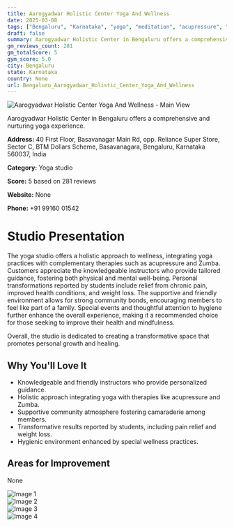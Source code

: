 ```yaml
---
title: Aarogyadwar Holistic Center Yoga And Wellness
date: 2025-03-08
tags: ["Bengaluru", "Karnataka", "yoga", "meditation", "acupressure", "community", "holistic", "Bengaluru"]  
draft: false
summary: Aarogyadwar Holistic Center in Bengaluru offers a comprehensive and nurturing yoga experience.
gm_reviews_count: 281
gm_totalScore: 5
gym_score: 5.0
city: Bengaluru
state: Karnataka
country: None
url: Bengaluru_Aarogyadwar_Holistic_Center_Yoga_And_Wellness
---
```


<div className="aspect-[16/9] relative my-8">
  <img 
    src="https://lh5.googleusercontent.com/p/AF1QipNIAcXdxEJ_8nx8kjILSIyffNCxBLjGaoZeEanm=w1920-h1080-k-no"
    alt="Aarogyadwar Holistic Center Yoga And Wellness - Main View"
    className="object-cover absolute inset-0 w-full h-full rounded-lg"
  />
</div>

Aarogyadwar Holistic Center in Bengaluru offers a comprehensive and nurturing yoga experience.

**Address:** 40 First Floor, Basavanagar Main Rd, opp. Reliance Super Store, Sector C, BTM Dollars Scheme, Basavanagara, Bengaluru, Karnataka 560037, India

**Category:** Yoga studio

**Score:** 5 based on 281 reviews

**Website:** None

**Phone:** +91 99160 01542

# Studio Presentation

The yoga studio offers a holistic approach to wellness, integrating yoga practices with complementary therapies such as acupressure and Zumba. Customers appreciate the knowledgeable instructors who provide tailored guidance, fostering both physical and mental well-being. Personal transformations reported by students include relief from chronic pain, improved health conditions, and weight loss. The supportive and friendly environment allows for strong community bonds, encouraging members to feel like part of a family. Special events and thoughtful attention to hygiene further enhance the overall experience, making it a recommended choice for those seeking to improve their health and mindfulness.

Overall, the studio is dedicated to creating a transformative space that promotes personal growth and healing.

## Why You'll Love It

- Knowledgeable and friendly instructors who provide personalized guidance.
- Holistic approach integrating yoga with therapies like acupressure and Zumba.
- Supportive community atmosphere fostering camaraderie among members.
- Transformative results reported by students, including pain relief and weight loss.
- Hygienic environment enhanced by special wellness practices.

## Areas for Improvement

None

<div className="grid grid-cols-1 xl:grid-cols-2 gap-4 my-8">
<div className="aspect-[4/3] relative"><img src="https://lh3.googleusercontent.com/p/AF1QipMO0x8I95zo1jMKmy4lsfBsupwDCLIfcGrS7--F=w1920-h1080-k-no" alt="Image 1" className="object-cover absolute inset-0 w-full h-full rounded-lg" /></div>
<div className="aspect-[4/3] relative"><img src="https://lh3.googleusercontent.com/p/AF1QipPZIGlgWzs6BjlVe3O_pncdQheMFjTOEDCExhe3=w1920-h1080-k-no" alt="Image 2" className="object-cover absolute inset-0 w-full h-full rounded-lg" /></div>
<div className="aspect-[4/3] relative"><img src="https://lh5.googleusercontent.com/p/AF1QipO9h6zX9R69aO7_H8rPXFqE_9DF5SlqwV2TXkjh=w1920-h1080-k-no" alt="Image 3" className="object-cover absolute inset-0 w-full h-full rounded-lg" /></div>
<div className="aspect-[4/3] relative"><img src="https://lh5.googleusercontent.com/p/AF1QipMPifkYxX6Pazdh7yNQjgChOQXOJBJ-nB40fJKk=w1920-h1080-k-no" alt="Image 4" className="object-cover absolute inset-0 w-full h-full rounded-lg" /></div>
</div>